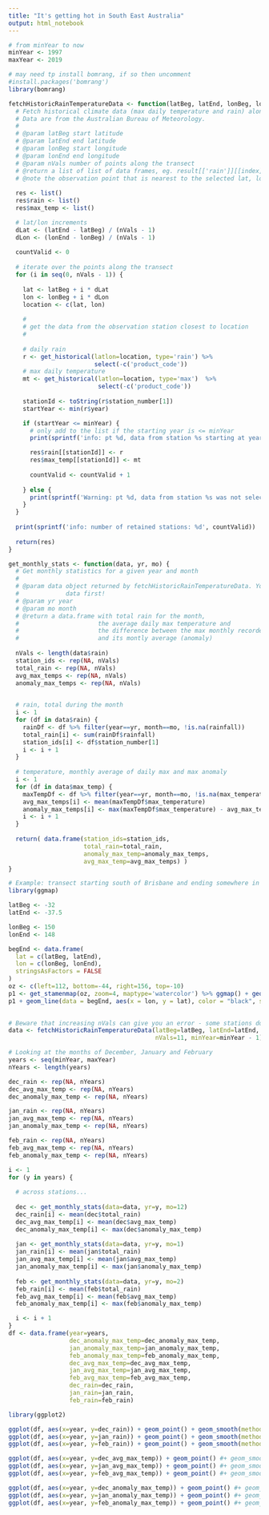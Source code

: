 ```yaml
---
title: "It's getting hot in South East Australia"
output: html_notebook
---
```


```r
# from minYear to now
minYear <- 1997
maxYear <- 2019
```

```r
# may need tp install bomrang, if so then uncomment
#install.packages('bomrang')
library(bomrang)
```

```r
fetchHistoricRainTemperatureData <- function(latBeg, latEnd, lonBeg, lonEnd, nVals, minYear) {
  # Fetch historical climate data (max daily temperature and rain) along a transect
  # Data are from the Australian Bureau of Meteorology.
  #
  # @param latBeg start latitude
  # @param latEnd end latitude
  # @param lonBeg start longitude
  # @param lonEnd end longitude
  # @param nVals number of points along the transect
  # @return a list of list of data frames, eg. result[['rain']][[index]]
  # @note the observation point that is nearest to the selected lat, lon location is chosen
  
  res <- list()
  res$rain <- list()
  res$max_temp <- list()

  # lat/lon increments
  dLat <- (latEnd - latBeg) / (nVals - 1)
  dLon <- (lonEnd - lonBeg) / (nVals - 1)
  
  countValid <- 0
  
  # iterate over the points along the transect
  for (i in seq(0, nVals - 1)) {
    
    lat <- latBeg + i * dLat
    lon <- lonBeg + i * dLon
    location <- c(lat, lon)
    
    #
    # get the data from the observation station closest to location
    #
    
    # daily rain
    r <- get_historical(latlon=location, type='rain') %>%
                        select(-c('product_code'))
    # max daily temperature
    mt <- get_historical(latlon=location, type='max')  %>%
                         select(-c('product_code'))
    
    stationId <- toString(r$station_number[1])
    startYear <- min(r$year)

    if (startYear <= minYear) {
      # only add to the list if the starting year is <= minYear
      print(sprintf('info: pt %d, data from station %s starting at year %d will be used', i, stationId, startYear))

      res$rain[[stationId]] <- r
      res$max_temp[[stationId]] <- mt
      
      countValid <- countValid + 1
      
    } else {
      print(sprintf('Warning: pt %d, data from station %s was not selected because %d > %d', i, stationId, startYear, minYear))
    }
  }
  
  print(sprintf('info: number of retained stations: %d', countValid))
  
  return(res)
}
```

```r
get_monthly_stats <- function(data, yr, mo) {
  # Get monthly statistics for a given year and month
  #
  # @param data object returned by fetchHistoricRainTemperatureData. You need to retrieve the 
  #             data first!
  # @param yr year
  # @param mo month
  # @return a data.frame with total rain for the month, 
  #                      the average daily max temperature and 
  #                      the difference between the max monthly recorded temperature
  #                      and its montly average (anomaly)
  
  nVals <- length(data$rain)
  station_ids <- rep(NA, nVals)
  total_rain <- rep(NA, nVals)
  avg_max_temps <- rep(NA, nVals)
  anomaly_max_temps <- rep(NA, nVals)

  
  # rain, total during the month
  i <- 1
  for (df in data$rain) {
    rainDf <- df %>% filter(year==yr, month==mo, !is.na(rainfall))
    total_rain[i] <- sum(rainDf$rainfall)
    station_ids[i] <- df$station_number[1]
    i <- i + 1
  }
  
  # temperature, monthly average of daily max and max anomaly
  i <- 1
  for (df in data$max_temp) {
    maxTempDf <- df %>% filter(year==yr, month==mo, !is.na(max_temperature))
    avg_max_temps[i] <- mean(maxTempDf$max_temperature)
    anomaly_max_temps[i] <- max(maxTempDf$max_temperature) - avg_max_temps[i]
    i <- i + 1
  }
    
  return( data.frame(station_ids=station_ids,
                     total_rain=total_rain, 
                     anomaly_max_temp=anomaly_max_temps, 
                     avg_max_temp=avg_max_temps) )
}
```
```r
# Example: transect starting south of Brisbane and ending somewhere in Victoria
library(ggmap)

latBeg <- -32
latEnd <- -37.5

lonBeg <- 150
lonEnd <- 148

begEnd <- data.frame(
  lat = c(latBeg, latEnd),
  lon = c(lonBeg, lonEnd),
  stringsAsFactors = FALSE
)
oz <- c(left=112, bottom=-44, right=156, top=-10)
p1 <- get_stamenmap(oz, zoom=4, maptype='watercolor') %>% ggmap() + geom_point(data = begEnd, aes(x = lon, y = lat), color = "black", size = 2)
p1 + geom_line(data = begEnd, aes(x = lon, y = lat), color = "black", size = 0.5)
  
```
```r
# Beware that increasing nVals can give you an error - some stations don't have data
data <- fetchHistoricRainTemperatureData(latBeg=latBeg, latEnd=latEnd, lonBeg=lonBeg, lonEnd=lonEnd, 
                                         nVals=11, minYear=minYear - 1) # want recordings to start the previous year
```

```r
# Looking at the months of December, January and February
years <- seq(minYear, maxYear)
nYears <- length(years)

dec_rain <- rep(NA, nYears)
dec_avg_max_temp <- rep(NA, nYears)
dec_anomaly_max_temp <- rep(NA, nYears)

jan_rain <- rep(NA, nYears)
jan_avg_max_temp <- rep(NA, nYears)
jan_anomaly_max_temp <- rep(NA, nYears)

feb_rain <- rep(NA, nYears)
feb_avg_max_temp <- rep(NA, nYears)
feb_anomaly_max_temp <- rep(NA, nYears)

i <- 1
for (y in years) {
  
  # across stations...
  
  dec <- get_monthly_stats(data=data, yr=y, mo=12)
  dec_rain[i] <- mean(dec$total_rain)
  dec_avg_max_temp[i] <- mean(dec$avg_max_temp)
  dec_anomaly_max_temp[i] <- max(dec$anomaly_max_temp)
  
  jan <- get_monthly_stats(data=data, yr=y, mo=1)
  jan_rain[i] <- mean(jan$total_rain)
  jan_avg_max_temp[i] <- mean(jan$avg_max_temp)
  jan_anomaly_max_temp[i] <- max(jan$anomaly_max_temp)
  
  feb <- get_monthly_stats(data=data, yr=y, mo=2)
  feb_rain[i] <- mean(feb$total_rain)
  feb_avg_max_temp[i] <- mean(feb$avg_max_temp)
  feb_anomaly_max_temp[i] <- max(feb$anomaly_max_temp)

  i <- i + 1
}
df <- data.frame(year=years, 
                 dec_anomaly_max_temp=dec_anomaly_max_temp, 
                 jan_anomaly_max_temp=jan_anomaly_max_temp,
                 feb_anomaly_max_temp=feb_anomaly_max_temp,
                 dec_avg_max_temp=dec_avg_max_temp,
                 jan_avg_max_temp=jan_avg_max_temp,
                 feb_avg_max_temp=feb_avg_max_temp,
                 dec_rain=dec_rain,
                 jan_rain=jan_rain,
                 feb_rain=feb_rain)
```
```r
library(ggplot2)

ggplot(df, aes(x=year, y=dec_rain)) + geom_point() + geom_smooth(method=lm) 
ggplot(df, aes(x=year, y=jan_rain)) + geom_point() + geom_smooth(method=lm) 
ggplot(df, aes(x=year, y=feb_rain)) + geom_point() + geom_smooth(method=lm)

ggplot(df, aes(x=year, y=dec_avg_max_temp)) + geom_point() #+ geom_smooth(method=lm) 
ggplot(df, aes(x=year, y=jan_avg_max_temp)) + geom_point() #+ geom_smooth(method=lm) 
ggplot(df, aes(x=year, y=feb_avg_max_temp)) + geom_point() #+ geom_smooth(method=lm)

ggplot(df, aes(x=year, y=dec_anomaly_max_temp)) + geom_point() #+ geom_smooth(method=lm) 
ggplot(df, aes(x=year, y=jan_anomaly_max_temp)) + geom_point() #+ geom_smooth(method=lm) 
ggplot(df, aes(x=year, y=feb_anomaly_max_temp)) + geom_point() #+ geom_smooth(method=lm)


```


